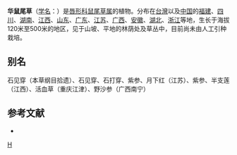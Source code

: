 {{Speciesbox 
| taxon = Salvia chinensis
| authority = Benth.
}}

'''华鼠尾草'''（[[学名|学名]]：{{lang|la|''Salvia chinensis''}}）是[[唇形科|唇形科]][[鼠尾草属|鼠尾草属]]的植物。分布在[[台灣|台灣]]以及[[中国|中国]]的[[福建|福建]]、[[四川|四川]]、[[湖南|湖南]]、[[江西|江西]]、[[山东|山东]]、[[广东|广东]]、[[江苏|江苏]]、[[广西|广西]]、[[安徽|安徽]]、[[湖北|湖北]]、[[浙江|浙江]]等地，生长于海拔120米至500米的地区，见于山坡、平地的林荫处及草丛中，目前尚未由人工引种栽培。

== 别名 ==
石见穿（本草纲目拾遗）、石见穿、石打穿、紫参、月下红（江苏）、紫参、半支莲（江西）、活血草（重庆江津）、野沙参（广西南宁）

== 参考文献 ==
<div class="references-small">
* {{cite web| url =http://www.bioinfo.cn/db05/KmzwSpecies.php?action=view&id=12975| title =华鼠尾草| work =《中国高等植物数据库全库》| publisher =中国科学院微生物研究所| author =昆明植物研究所| accessdate =2009-02-24| deadurl =yes| archiveurl =https://web.archive.org/web/20160305053217/http://www.bioinfo.cn/db05/KmzwSpecies.php?action=view&id=12975| archivedate =2016-03-05}}
</div>
{{Taxonbar|from=Q5227289}}

[[Category:鼠尾草属|H]]